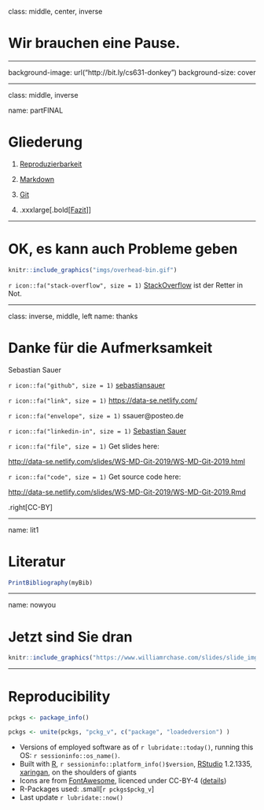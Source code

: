 






class: middle, center, inverse

# Wir brauchen eine Pause.

---

background-image: url("http://bit.ly/cs631-donkey")
background-size: cover


---





class: middle, inverse

name: partFINAL

# Gliederung


1. [Reproduzierbarkeit](#repro)

2. [Markdown](#partMD)

3. [Git](#partGIT)

4. .xxxlarge[.bold[[Fazit](#partFINAL)]]



---


# OK, es kann auch Probleme geben

```r
knitr::include_graphics("imgs/overhead-bin.gif")
```

`r icon::fa("stack-overflow", size = 1)` [StackOverflow](https://stackoverflow.com/) ist der Retter in Not.


---

class: inverse, middle, left
name: thanks

# Danke für die Aufmerksamkeit

Sebastian Sauer


`r icon::fa("github", size = 1)` [sebastiansauer](https://github.com/sebastiansauer)

`r icon::fa("link", size = 1)` <https://data-se.netlify.com/>

`r icon::fa("envelope", size = 1)` ssauer@posteo.de

`r icon::fa("linkedin-in", size = 1)` [Sebastian Sauer](https://www.linkedin.com/in/dr-sebastian-sauer-4791762)

`r icon::fa("file", size = 1)` Get slides here: 

<http://data-se.netlify.com/slides/WS-MD-Git-2019/WS-MD-Git-2019.html>

`r icon::fa("code", size = 1)` Get source code here:

<http://data-se.netlify.com/slides/WS-MD-Git-2019/WS-MD-Git-2019.Rmd>


.right[CC-BY]





---

name: lit1

# Literatur

```r
PrintBibliography(myBib)
```


---


name: nowyou

# Jetzt sind Sie dran






```r
knitr::include_graphics("https://www.williamrchase.com/slides/slide_img/throw_into_pool.gif")
```

---




# Reproducibility

```r
pckgs <- package_info()

pckgs <- unite(pckgs, "pckg_v", c("package", "loadedversion") )
```



- Versions of employed software as of `r lubridate::today()`, running this OS: `r sessioninfo::os_name()`.
- Built with [R](https://www.r-project.org/), `r sessioninfo::platform_info()$version`, [RStudio](https://www.rstudio.com/) 1.2.1335, [xaringan](https://github.com/yihui/xaringan), on the shoulders of giants
- Icons are from [FontAwesome](https://fontawesome.com/), licenced under CC-BY-4 ([details](https://fontawesome.com/license/free))
- R-Packages used: .small[`r pckgs$pckg_v`]
- Last update `r lubridate::now()`




